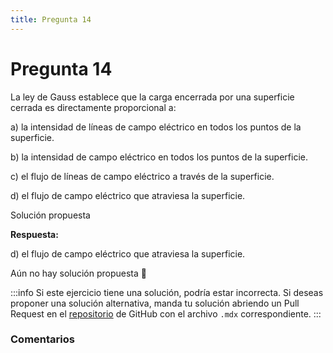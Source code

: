```yaml
---
title: Pregunta 14
---
```



# Pregunta 14

<div className="exercise">
La ley de Gauss establece que la carga encerrada por una superficie cerrada es directamente proporcional a:

a) la intensidad de líneas de campo eléctrico en todos los puntos de la superficie.

b) la intensidad de campo eléctrico en todos los puntos de la superficie.

c) el flujo de líneas de campo eléctrico a través de la superficie.

d) el flujo de campo eléctrico que atraviesa la superficie.
</div>

<MDXDetails>
<summary>Solución propuesta</summary>

<div className="exercise">

**Respuesta:**

d) el flujo de campo eléctrico que atraviesa la superficie.

Aún no hay solución propuesta 🥲
</div>

:::info
Si este ejercicio tiene una solución, podría estar incorrecta. Si deseas proponer una solución alternativa, manda tu solución abriendo
un Pull Request en el [repositorio](https://github.com/crow-rojas/apuntes-fundamentals/pulls) de GitHub con el archivo
`.mdx` correspondiente.
:::

</MDXDetails>

### Comentarios

<Disqus
  url="https://crow-rojas.github.io/apuntes-fundamentals/docs/science/electromagnetism/exercises/2019-2/p14"
  identifier="docs/science/electromagnetism/exercises/2019-2/p14"
  title="2019-2 Electricidad y Magnetismo - Pregunta 14"
/>
